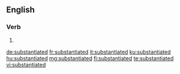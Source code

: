 ==English==

===Verb===
{{head|en|verb form}}

# {{en-past of|substantiate}}

[[de:substantiated]]
[[fr:substantiated]]
[[it:substantiated]]
[[ku:substantiated]]
[[hu:substantiated]]
[[mg:substantiated]]
[[fi:substantiated]]
[[te:substantiated]]
[[vi:substantiated]]